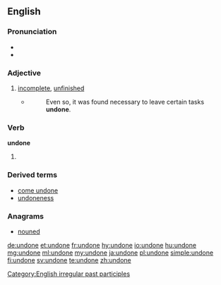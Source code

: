 ==English==

===Pronunciation===
* {{IPA|/ʌnˈdɒn/}}
* {{rhymes|ʌn}}

===Adjective===
{{en-adj}}

# [[incomplete]], [[unfinished]]
#* {{RQ:Orwell Animal Farm|6}}
#*: Even so, it was found necessary to leave certain tasks '''undone'''.

===Verb===
'''undone'''

# {{past participle of|undo|lang=en}}

===Derived terms===
* [[come undone]]
* [[undoneness]]

===Anagrams===
* [[nouned#English|nouned]]

[[Category:English irregular past participles]]

[[de:undone]]
[[et:undone]]
[[fr:undone]]
[[hy:undone]]
[[io:undone]]
[[hu:undone]]
[[mg:undone]]
[[ml:undone]]
[[my:undone]]
[[ja:undone]]
[[pl:undone]]
[[simple:undone]]
[[fi:undone]]
[[sv:undone]]
[[te:undone]]
[[zh:undone]]